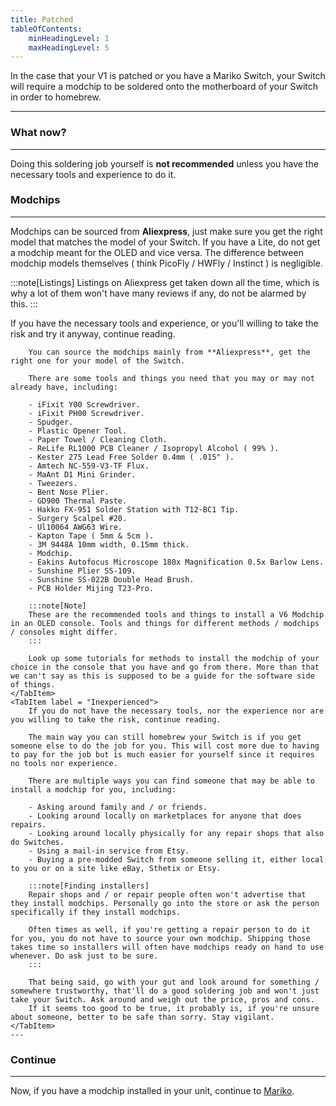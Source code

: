 ```yaml
---
title: Patched
tableOfContents:
    minHeadingLevel: 1
    maxHeadingLevel: 5
---
```



In the case that your V1 is patched or you have a Mariko Switch, your Switch will require a modchip to be soldered onto the motherboard of your Switch in order to homebrew.

---

### What now?

---

Doing this soldering job yourself is **not recommended** unless you have the necessary tools and experience to do it.

### Modchips

---

Modchips can be sourced from **Aliexpress**, just make sure you get the right model that matches the model of your Switch.
If you have a Lite, do not get a modchip meant for the OLED and vice versa.
The difference between modchip models themselves ( think PicoFly / HWFly / Instinct ) is negligible.

:::note[Listings]
Listings on Aliexpress get taken down all the time, which is why a lot of them won't have many reviews if any, do not be alarmed by this.
:::

<Tabs>
    <TabItem label = "Experienced">
        If you have the necessary tools and experience, or you'll willing to take the risk and try it anyway, continue reading.

        You can source the modchips mainly from **Aliexpress**, get the right one for your model of the Switch.

        There are some tools and things you need that you may or may not already have, including:

        - iFixit Y00 Screwdriver.
        - iFixit PH00 Screwdriver.
        - Spudger.
        - Plastic Opener Tool.
        - Paper Towel / Cleaning Cloth.
        - ReLife RL1000 PCB Cleaner / Isopropyl Alcohol ( 99% ).
        - Kester 275 Lead Free Solder 0.4mm ( .015" ).
        - Amtech NC-559-V3-TF Flux.
        - MaAnt D1 Mini Grinder.
        - Tweezers.
        - Bent Nose Plier.
        - GD900 Thermal Paste.
        - Hakko FX-951 Solder Station with T12-BC1 Tip.
        - Surgery Scalpel #20.
        - Ul10064 AWG63 Wire.
        - Kapton Tape ( 5mm & 5cm ).
        - 3M 9448A 10mm width, 0.15mm thick.
        - Modchip.
        - Eakins Autofocus Microscope 180x Magnification 0.5x Barlow Lens.
        - Sunshine Plier SS-109.
        - Sunshine SS-022B Double Head Brush.
        - PCB Holder Mijing T23-Pro.

        :::note[Note]
        These are the recommended tools and things to install a V6 Modchip in an OLED console. Tools and things for different methods / modchips / consoles might differ.
        :::

        Look up some tutorials for methods to install the modchip of your choice in the console that you have and go from there. More than that we can't say as this is supposed to be a guide for the software side of things.
    </TabItem>
    <TabItem label = "Inexperienced">
        If you do not have the necessary tools, nor the experience nor are you willing to take the risk, continue reading.

        The main way you can still homebrew your Switch is if you get someone else to do the job for you. This will cost more due to having to pay for the job but is much easier for yourself since it requires no tools nor experience.

        There are multiple ways you can find someone that may be able to install a modchip for you, including:

        - Asking around family and / or friends.
        - Looking around locally on marketplaces for anyone that does repairs.
        - Looking around locally physically for any repair shops that also do Switches.
        - Using a mail-in service from Etsy.
        - Buying a pre-modded Switch from someone selling it, either local to you or on a site like eBay, Sthetix or Etsy.

        :::note[Finding installers]
        Repair shops and / or repair people often won't advertise that they install modchips. Personally go into the store or ask the person specifically if they install modchips.

        Often times as well, if you're getting a repair person to do it for you, you do not have to source your own modchip. Shipping those takes time so installers will often have modchips ready on hand to use whenever. Do ask just to be sure.
        :::

        That being said, go with your gut and look around for something / somewhere trustworthy, that'll do a good soldering job and won't just take your Switch. Ask around and weigh out the price, pros and cons.
        If it seems too good to be true, it probably is, if you're unsure about someone, better to be safe than sorry. Stay vigilant.
    </TabItem>
    ---
</Tabs>

### Continue

---

Now, if you have a modchip installed in your unit, continue to <u>[Mariko](/homebrewing/mariko)</u>.